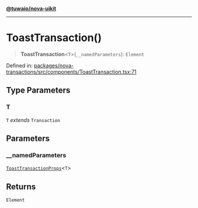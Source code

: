 [**@tuwaio/nova-uikit**](../../../README.md)

***

# ToastTransaction()

> **ToastTransaction**\<`T`\>(`__namedParameters`): `Element`

Defined in: [packages/nova-transactions/src/components/ToastTransaction.tsx:71](https://github.com/TuwaIO/nova-uikit/blob/1de20634cb4fa6020b9658ccb5e4f94cd501a495/packages/nova-transactions/src/components/ToastTransaction.tsx#L71)

## Type Parameters

### T

`T` *extends* `Transaction`

## Parameters

### \_\_namedParameters

[`ToastTransactionProps`](../type-aliases/ToastTransactionProps.md)\<`T`\>

## Returns

`Element`
